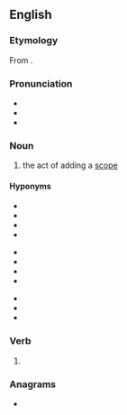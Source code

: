 ==English==

===Etymology===
From {{suffix|scope|ing|lang=en}}.

===Pronunciation===
* {{IPA|/ˈskəʊpɪŋ/|lang=en}}
* {{IPA|/ˈskoʊpiːŋ/|lang=en}}
* {{hyphenation|scope|ing|lang=en}}

===Noun===
{{en-noun}}

# {{lb|en|computing}} the act of adding a [[scope]]

====Hyponyms====
{{hyp-top3|Hyponyms of „scoping“}}
* {{l|en|block scoping}}
* {{l|en|dynamic scoping}}
* {{l|en|expression scoping}}
* {{l|en|file scoping}}
{{hyp-mid3}}
* {{l|en|function scoping}}
* {{l|en|global scoping}}
* {{l|en|lexical scoping}}
* {{l|en|module scoping}}
{{hyp-mid3}}
* {{l|en|one-level scoping}}
* {{l|en|static scoping}}
* {{l|en|two-level scoping}}
{{hyp-bottom}}

===Verb===
{{head|en|present participle}}

# {{present participle of|scope|lang=en|nocat=1}}

===Anagrams===
* {{anagrams|en|a=cginops|copings|copsing}}